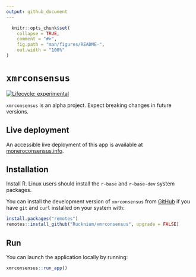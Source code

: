 ```yaml
---
output: github_document
---
```


<!-- README.md is generated from README.Rmd. Please edit that file -->

```r
  knitr::opts_chunk$set(
    collapse = TRUE,
    comment = "#>",
    fig.path = "man/figures/README-",
    out.width = "100%"
)
```

# `xmrconsensus`

<!-- badges: start -->
[![Lifecycle: experimental](https://img.shields.io/badge/lifecycle-experimental-orange.svg)](https://lifecycle.r-lib.org/articles/stages.html#experimental)
<!-- badges: end -->

`xmrconsensus` is an alpha project. Expect breaking changes in future versions.

## Live deployment

An accessible live deployment of this app is available at [moneroconsensus.info](https://moneroconsensus.info).

## Installation

Install R. Linux users should install the `r-base` and `r-base-dev` system packages.

You can install the development version of `xmrconsensus` from [GitHub](https://github.com/) if you have `git` and `curl` installed on your system with:

```r
install.packages("remotes")
remotes::install_github("Rucknium/xmrconsensus", upgrade = FALSE)
```

## Run

You can launch the application locally by running:

```r
xmrconsensus::run_app()
```
